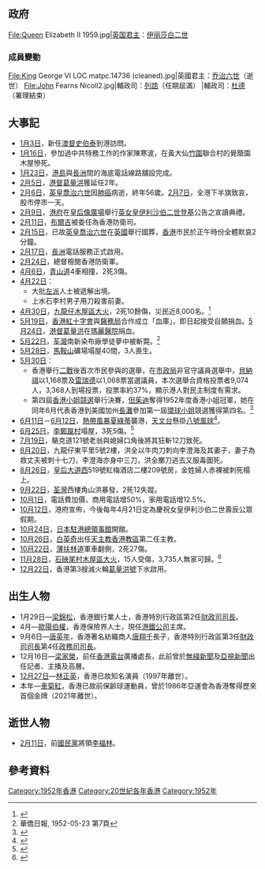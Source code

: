 {{HKYearTOC|1952}}
{{C20YearInTopic|1952年}}
{{香港歷史}}

==政府==
<gallery>
File:Queen Elizabeth II 1959.jpg|[[英国君主|英国君主]]：[[伊丽莎白二世|伊丽莎白二世]]
<!-- 注释: File:SirAlexanderGrantham.jpg|[[香港總督|香港總督]]：[[葛量洪|葛量洪]] -->
<!-- 注释: File:Sir Robert Black.jpg|[[香港特別行政區政務司司長|輔政司]]：[[柏立基|柏立基]] -->
</gallery>
===成員變動===
<gallery>
File:King George VI LOC matpc.14736 (cleaned).jpg|英國君主：[[乔治六世|乔治六世]]（逝世）
File:John Fearns Nicoll2.jpg|輔政司：[[列誥|列誥]]（任期屆滿）
|輔政司：[[杜德_(華民政務司)|杜德]]（署理結束）
</gallery>

==大事記==
*[[1月3日|1月3日]]，新任[[澳督|澳督]][[史伯泰|史伯泰]]到港訪問。
*[[1月16日|1月16日]]，參加過中共特務工作的作家陳寒波，在黃大仙[[竹園|竹園]]聯合村的覺蔭園木屋慘死。
*[[1月23日|1月23日]]，[[港島|港島]]與[[長洲_(香港)|長洲]]間的海底電話線路舖設完成。
*[[2月5日|2月5日]]，[[港督|港督]][[葛量洪|葛量洪]]獲延任2年。
*[[2月6日|2月6日]]，[[英国君主|英皇]][[喬治六世|喬治六世]]因[[肺癌|肺癌]]病逝，終年56歲。[[2月7日|2月7日]]，全港下半旗致哀，股市停市一天。
*[[2月9日|2月9日]]，[[港府|港府]]在[[皇后像廣場|皇后像廣場]]舉行[[英女皇|英女皇]][[伊利沙伯二世|伊利沙伯二世]][[登基|登基]]公告之宣讀典禮。
*[[2月11日|2月11日]]，[[布爾吉_(香港)|布爾吉]]被委任為香港防衛司。
*[[2月15日|2月15日]]，已故[[英国君主|英皇]][[喬治六世|喬治六世]]在[[英國|英國]]舉行國葬，[[香港|香港]]市民於正午時份全體默哀2分鐘。
*[[2月17日|2月17日]]，[[長洲_(香港)|長洲]]電話服務正式啟用。
*[[2月24日|2月24日]]，總督檢閱香港防衛軍。
*[[4月6日|4月6日]]，[[青山道|青山道]]4車相撞，2死3傷。
*[[4月22日|4月22日]]：
**大批[[左派|左派]]人士被遞解出境。
**上水石李村男子用刀殺害前妻。
*[[4月30日|4月30日]]，[[九龍仔木屋區大火|九龍仔木屋區大火]]，2死10餘傷，災民近8,000名。<ref>{{cite news | title=九龍仔大火災民近八千 政府與街坊已展開急賑 |publisher=[[工商日報|工商日報]]第五頁 |date=1952年5月1日 }}{{zh-hant}}</ref>
*[[5月19日|5月19日]]，[[香港紅十字會|香港紅十字會]]與[[衛生署_(香港)|醫務局]]合作成立「血庫」，即日起接受自願捐血。[[5月24日|5月24日]]，[[港督|港督]][[葛量洪|葛量洪]]在[[瑪麗醫院|瑪麗醫院]]捐血。
*[[5月22日|5月22日]]，[[荃灣|荃灣]]南新染布廠學徒夢中被斬斃。<ref>華僑日報, 1952-05-23 第7頁</ref>
*[[5月28日|5月28日]]，[[馬鞍山_(香港市鎮)|馬鞍山]]礦場塌屋40間，3人喪生。
*[[5月30日|5月30日]]：
**香港舉行[[二戰|二戰]]後首次市民參與的選舉，在[[市政局|市政局]]非官守議員選舉中，[[貝納祺|貝納祺]]以1,168票及[[雷瑞德|雷瑞德]]以1,068票當選議員，本次選舉合資格投票者9,074人，3,368人到場投票，投票率約37%，顯示港人對民主制度有需求。
**第四屆[[香港小姐競選|香港小姐競選]]舉行決賽，[[但茱迪|但茱迪]]奪得1952年度香港小姐冠軍，她在同年6月代表香港到美國加州[[長堤|長灘]]參加第一屆[[環球小姐|環球小姐]]競選獲得第四名。<ref name="靚出國際">{{cite news |title=靚出國際？就係佢——但茱迪 |url=https://www.wetoasthk.com/%e4%bd%86%e8%8c%b1%e8%bf%aa/ |accessdate=2022-05-01 |work=港識多史 |date=2017-10-26 |archiveurl=https://web.archive.org/web/20201025100510/https://www.wetoasthk.com/%E4%BD%86%E8%8C%B1%E8%BF%AA/ |archivedate=2020-10-25 |deadurl=no }}</ref>
*[[6月11日|6月11日]]－[[6月12日|6月12日]]，[[熱帶風暴夏綠蒂_(1952年)|熱帶風暴夏綠蒂]]襲港，[[香港天文台|天文台]]懸掛[[八號烈風或暴風信號|八號風球]]<ref>{{cite web | url=http://www.hko.gov.hk/cgi-bin/hko/warndb_c1.pl?opt=1&sgnl=91&start_ym=195201&end_ym=195212&submit=%B7j%B4M | title=1952年香港熱帶氣旋警告記錄資料庫 | publisher=[[香港天文台|香港天文台]] | date= | access-date=2013-08-23 | archive-date=2019-01-17 | archive-url=https://web.archive.org/web/20190117183507/http://www.hko.gov.hk/cgi-bin/hko/warndb_c1.pl?opt=1&sgnl=91&start_ym=195201&end_ym=195212&submit=%B7j%B4M }}</ref>。
*[[6月25日|6月25日]]，[[李鄭屋村|李鄭屋村]]塌屋，3死5傷。<ref>{{cite news | title=石屋倒塌壓毀木屋 三屍四命五傷慘劇 在深水埗李鄭屋村凌晨發生 |publisher=[[華僑日報|華僑日報]]第二張第一頁 |date=1952年6月26日 }}{{zh-hant}}</ref>
*[[7月19日|7月19日]]，駱克道121號老翁與媳婦口角後將其狂斬12刀致死。
*[[8月20日|8月20日]]，九龍仔東平里5號2樓，洪全以牛肉刀刺向李澄海及其妻子，妻子為救丈夫被刺十七刀，李澄海亦身中三刀，洪全擲刀逃去又服毒圖死。
*[[8月26日|8月26日]]，[[皇后大道西|皇后大道西]]519號紅梅酒店二樓209號房，金姓婦人赤裸被刺死榻上。
*[[9月22日|9月22日]]，[[荃灣|荃灣]]西樓角山洪暴發，2死12失蹤。
*[[10月1日|10月1日]]，電話費加價，商用電話增50%，家用電話增12.5%。
*[[10月12日|10月12日]]，港府宣佈，今後每年4月21日定為慶祝女皇伊利沙伯二世壽辰公眾假期。
*[[10月24日|10月24日]]，[[日本駐港總領事館|日本駐港總領事館]]開館。
*[[10月26日|10月26日]]，[[白英奇|白英奇]]出任[[天主教香港教區|天主教香港教區]]第二任主教。
*[[10月22日|10月22日]]，[[薄扶林道|薄扶林道]]軍車翻側，2死27傷。
*[[11月28日|11月28日]]，[[石硤尾村木屋區大火|石硤尾村木屋區大火]]，15人受傷，3,735人無家可歸。<ref>{{cite news | title=石硤尾大火後 近四千人無家可歸 社會局長嘉許義勇消防人員 急賬委會推定人選展開賬務 |publisher=[[華僑日報|華僑日報]]第二張第二頁 |date=1952年11月30日 }}{{zh-hant}}</ref>
*[[12月22日|12月22日]]，香港第3艘滅火輪[[葛量洪號|葛量洪號]]下水啟用。

==出生人物==
*1月29日—[[梁錦松|梁錦松]]，香港銀行業人士，香港特別行政區第2任[[香港特別行政區財政司司長|財政司司長]]。
*4月—[[歐陽伯權|歐陽伯權]]，香港保險界人士，現任[[港鐵公司|港鐵公司]]主席。
*9月6日—[[唐英年|唐英年]]，香港著名紡織商人[[唐翔千|唐翔千]]長子，香港特別行政區第3任[[香港特別行政區財政司司長|財政司司長]]第4任[[香港特別行政區政務司司長|政務司司長]]。
*12月16日—[[梁家榮_(傳媒工作者)|梁家榮]]，前任[[香港電台|香港電台]]廣播處長，此前曾於[[無綫新聞|無綫新聞]]及[[亞視新聞|亞視新聞]]出任記者、主播及高層。
*[[12月27日|12月27日]]—[[林正英|林正英]]，香港已故知名演員（1997年離世）。
*本年—[[車菊紅|車菊紅]]，香港已故前保齡球運動員，曾於1986年亞運會為香港奪得歷來首個金牌（2021年離世）。

==逝世人物==
*[[2月11日|2月11日]]，前[[國民黨|國民黨]]將領[[李福林|李福林]]。

==參考資料==
{{reflist}}

[[Category:1952年香港|Category:1952年香港]]
[[Category:20世紀各年香港|Category:20世紀各年香港]]
[[Category:1952年|Category:1952年]]